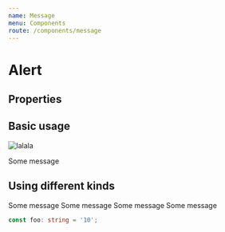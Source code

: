```yaml
---
name: Message
menu: Components
route: /components/message
---
```



# Alert

## Properties

<Props of={Message} />

## Basic usage

![lalala](../../public/rick.jpg)

<PropsAlt />
<Alert />

<Playground>
    <Message>Some message</Message>
</Playground>

## Using different kinds

<Playground>
    <Message info>Some message</Message>
    <Message success>Some message</Message>
    <Message warning>Some message</Message>
    <Message error>Some message</Message>
</Playground>

~~~typescript
const foo: string = '10';
~~~
